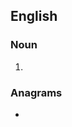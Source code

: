 ==English==

===Noun===
{{head|en|noun form}}

# {{plural of|en|lounger}}

===Anagrams===
* {{anagrams|en|a=eglnorsu|nurse log|regulons}}